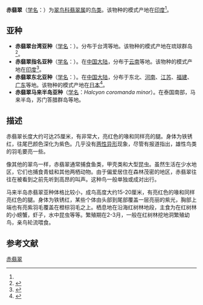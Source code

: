 {{speciesbox
| name = 赤翡翠
| image = Ruddy_Kingfisher.jpg
| status = LC 
| status_system = IUCN3.1
| status_ref = <ref>{{IUCN|id=22683234 |title=''Halcyon coromanda'' |assessors=[[BirdLife_International|BirdLife International]] |version=2013.2 |year=2012 |accessdate=26 November 2013}}</ref>
| genus = Halcyon
| species = coromanda
| authority = (Latham)<ref name='id2306'>{{cite web| url =http://www.bioinfo.cn/db05/BjdwSpecies.php?action=view&id=2306| title =赤翡翠| work =《中国动物物种编目数据库》| publisher =中国科学院微生物研究所| author =中国科学院动物研究所| accessdate =2009-04-04| deadurl =yes| archiveurl =https://web.archive.org/web/20131203122335/http://www.bioinfo.cn/db05/BjdwSpecies.php?action=view| archivedate =2013-12-03}}</ref>
}}

'''赤翡翠'''（[[学名|学名]]：{{lang|la|''Halcyon coromanda''}}）为[[翠鸟科|翠鸟科]][[翡翠属|翡翠属]]的[[鸟类|鸟类]]。该物种的模式产地在[[印度|印度]]<ref name='id2306'/>。

== 亚种 ==
* '''赤翡翠台湾亚种'''（[[学名|学名]]：{{lang|la|''Halcyon coromanda bangsi''}}）。分布于台湾等地。该物种的模式产地在琉球群岛<ref name='id2307'>{{cite web| url =http://www.bioinfo.cn/db05/BjdwSpecies.php?action=view&id=2307| title =赤翡翠台湾亚种| work =《中国动物物种编目数据库》| publisher =中国科学院微生物研究所| author =中国科学院动物研究所| accessdate =2009-04-04| deadurl =yes| archiveurl =https://web.archive.org/web/20160305030220/http://www.bioinfo.cn/db05/BjdwSpecies.php?action=view&id=2307| archivedate =2016-03-05}}</ref>。
* '''赤翡翠指名亚种'''（[[学名|学名]]：{{lang|la|''Halcyon coromanda coromanda''}}）。在[[中国大陆|中国大陆]]，分布于[[云南|云南]]等地。该物种的模式产地在[[印度|印度]]<ref name='id2308'>{{cite web| url =http://www.bioinfo.cn/db05/BjdwSpecies.php?action=view&id=2308| title =赤翡翠指名亚种| work =《中国动物物种编目数据库》| publisher =中国科学院微生物研究所| author =中国科学院动物研究所| accessdate =2009-04-04| deadurl =yes| archiveurl =https://web.archive.org/web/20160305031213/http://www.bioinfo.cn/db05/BjdwSpecies.php?action=view&id=2308| archivedate =2016-03-05}}</ref>。
* '''赤翡翠东北亚种'''（[[学名|学名]]：{{lang|la|''Halcyon coromanda major''}}）。在[[中国大陆|中国大陆]]，分布于东北、[[河南|河南]]、[[江苏|江苏]]、[[福建|福建]]、[[广东|广东]]等地。该物种的模式产地在[[日本|日本]]<ref name='id2309'>{{cite web| url =http://www.bioinfo.cn/db05/BjdwSpecies.php?action=view&id=2309| title =赤翡翠东北亚种| work =《中国动物物种编目数据库》| publisher =中国科学院微生物研究所| author =中国科学院动物研究所| accessdate =2009-04-04| deadurl =yes| archiveurl =https://web.archive.org/web/20160305053037/http://www.bioinfo.cn/db05/BjdwSpecies.php?action=view&id=2309| archivedate =2016-03-05}}</ref>。
* '''赤翡翠马来半岛亚种'''（[[学名|学名]]：''Halcyon coromanda minor''）。在泰国南部，马来半岛，苏门答腊群岛等地。

== 描述 ==
赤翡翠长度大约可达25厘米，有非常大，亮红色的喙和同样亮的腿。身体为铁锈红，往尾巴颜色深化为紫色。几乎没有[[两性异形|两性异形]]现象，尽管有报道指出，雄性鸟类的羽毛要亮一些。

像其他的翠鸟一样，赤翡翠通常捕食鱼类，甲壳类和大型昆虫。虽然生活在少水地区，它们也捕食青蛙和其他两栖动物。由于偏爱居住在森林茂密的地区，赤翡翠往往在被看到之前先听到高昂的叫声。这种鸟一般单独或成对出行。

马来半岛赤翡翠亚种体格比较小，成鸟高度大约15-20厘米，有亮红色的喙和同样亮红色的腿。身体为铁锈红，某些个体由头部到尾部覆盖一层亮丽的紫光，胸部上端也有亮紫羽毛覆盖在橙棕羽毛之上。栖息地在沿海红树林地段，主食为在红树林的小螃蟹，虾子，水中昆虫等等。繁殖期在2-3月，一般在红树林挖地洞繁殖幼鸟，亲鸟轮流喂食。

== 参考文献 ==
{{reflist}}

{{Authority control}}
{{Taxonbar|from=Q1110083}}

[[Category:翡翠属|赤翡翠]]